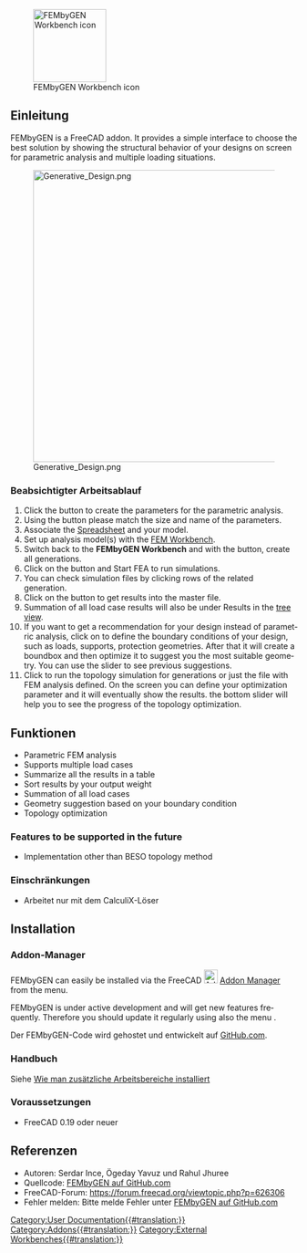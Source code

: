 <languages/>

<div lang="en" dir="ltr" class="mw-content-ltr">
[[File:FEMbyGEN.svg|thumb|128px|FEMbyGEN Workbench icon]]
</div>

{{TOCright}}

<span id="Introduction"></span>
==Einleitung==

<div lang="en" dir="ltr" class="mw-content-ltr">
FEMbyGEN is a FreeCAD addon. It provides a simple interface to choose the best solution by showing the structural behavior of your designs on screen for parametric analysis and multiple loading situations.
</div>  

[[File:Generative Design.png|512px]]

<span id="Intended_work-flow"></span>
=== Beabsichtigter Arbeitsablauf ===

<div lang="en" dir="ltr" class="mw-content-ltr">
# Click the {{Button|Initiate}} button to create the parameters for the parametric analysis.
# Using the {{Button|Alias}} button please match the size and name of the parameters.
# Associate the [[Spreadsheet_Workbench|Spreadsheet]] and your model.
# Set up analysis model(s) with the [[FEM_Workbench|FEM Workbench]].
# Switch back to the '''FEMbyGEN Workbench''' and with the {{Button|Generate}} button, create all generations.
# Click on the {{Button|FEA}} button and Start FEA to run simulations.
# You can check simulation files by clicking rows of the related generation.
# Click on the {{Button|Results}} button to get results into the master file.
# Summation of all load case results will also be under Results in the [[Tree_view|tree view]].
# If you want to get a recommendation for your design instead of parametric analysis, click on {{Button|CreatGeo}} to define the boundary conditions of your design, such as loads, supports, protection geometries. After that it will create a boundbox and then optimize it to suggest you the most suitable geometry. You can use the slider to see previous suggestions.
# Click {{Button|Topology}} to run the topology simulation for generations or just the file with FEM analysis defined. On the screen you can define your optimization parameter and it will eventually show the results. the bottom slider will help you to see the progress of the topology optimization.
</div>

<span id="Features"></span>
== Funktionen ==

<div lang="en" dir="ltr" class="mw-content-ltr">
* Parametric FEM analysis
* Supports multiple load cases
* Summarize all the results in a table
* Sort results by your output weight
* Summation of all load cases
* Geometry suggestion based on your boundary condition
* Topology optimization
</div>

<div lang="en" dir="ltr" class="mw-content-ltr">
=== Features to be supported in the future ===
</div>

<div lang="en" dir="ltr" class="mw-content-ltr">
* Implementation other than BESO topology method
</div>

<span id="Limitations"></span>
=== Einschränkungen ===

* Arbeitet nur mit dem CalculiX-Löser

== Installation ==

<span id="Addon_Manager"></span>
===Addon-Manager===

<div lang="en" dir="ltr" class="mw-content-ltr">
FEMbyGEN can easily be installed via the FreeCAD [[Image:AddonManager.svg|24px]] [[Std_AddonMgr|Addon Manager]] from the {{MenuCommand|Tools → Addon manager}} menu.
</div>

<div lang="en" dir="ltr" class="mw-content-ltr">
FEMbyGEN is under active development and will get new features frequently. Therefore you should update it regularly using also the menu {{MenuCommand|Tools → Addon manager}}.
</div>

Der FEMbyGEN-Code wird gehostet und entwickelt auf [https://github.com/Serince/FEMbyGEN GitHub.com].

<span id="Manual"></span>
=== Handbuch ===

Siehe [[How_to_install_additional_workbenches/de|Wie man zusätzliche Arbeitsbereiche installiert]]

<span id="Prerequisites"></span>
=== Voraussetzungen ===

* FreeCAD 0.19 oder neuer

<span id="References"></span>
== Referenzen ==

<div class="mw-translate-fuzzy">
* Autoren: Serdar Ince, Ögeday Yavuz und Rahul Jhuree 
* Quellcode: [https://github.com/Serince/FEMbyGEN FEMbyGEN auf GitHub.com]
* FreeCAD-Forum: https://forum.freecad.org/viewtopic.php?p=626306
* Fehler melden: Bitte melde Fehler unter  [https://github.com/Serince/FEMbyGEN/issues FEMbyGEN auf GitHub.com]
</div>


[[Category:User Documentation{{#translation:}}]]
[[Category:Addons{{#translation:}}]]
[[Category:External Workbenches{{#translation:}}]]